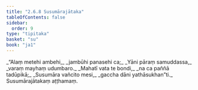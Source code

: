 ```yaml
---
title: "2.6.8 Susumārajātaka"
tableOfContents: false
sidebar:
  order: 9
type: "tipitaka"
basket: "su"
book: "ja1"
---
```



<DynamicBreadcrumb />

<Division number="115" book="ja1">

<Paragraph number="527" type="verses" book="ja1">
_“Alaṃ metehi ambehi,_  
_jambūhi panasehi ca;_  
_Yāni pāraṃ samuddassa,_  
_varaṃ mayhaṃ udumbaro._  

</Paragraph>

</Division>
<Division number="116" book="ja1">

<Paragraph number="528" type="verses" book="ja1">
_Mahatī vata te bondi,_  
_na ca paññā tadūpikā;_  
_Susumāra vañcito mesi,_  
_gaccha dāni yathāsukhan”ti._  


</Paragraph>
</Division>

<Paragraph number="529" type="center" book="ja1">
Susumārajātakaṃ aṭṭhamaṃ.
</Paragraph>